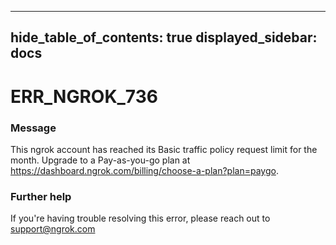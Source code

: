 

---
hide_table_of_contents: true
displayed_sidebar: docs
---


# ERR_NGROK_736

### Message
This ngrok account has reached its Basic traffic policy request limit for the month. Upgrade to a Pay-as-you-go plan at https://dashboard.ngrok.com/billing/choose-a-plan?plan=paygo.

<ErrorDetails />



### Further help
If you're having trouble resolving this error, please reach out to [support@ngrok.com](mailto:support@ngrok.com?subject=Help%20with%20ERR_NGROK_736)

